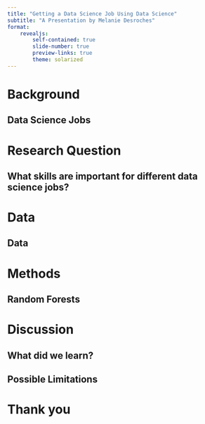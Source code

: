 ```yaml
---
title: "Getting a Data Science Job Using Data Science"
subtitle: "A Presentation by Melanie Desroches"
format:
    revealjs:
        self-contained: true
        slide-number: true
        preview-links: true
        theme: solarized
---
```


# Background

## Data Science Jobs

# Research Question

## What skills are important for different data science jobs?

# Data

## Data

# Methods

## Random Forests

# Discussion

## What did we learn?

## Possible Limitations

# Thank you

